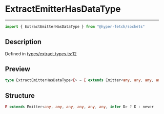 

# ExtractEmitterHasDataType

<div class="api-docs__separator" data-reactroot="">

---

</div><div class="api-docs__import" data-reactroot="">

```ts
import { ExtractEmitterHasDataType } from "@hyper-fetch/sockets"
```

</div><div class="api-docs__section">

## Description

</div><div class="api-docs__description"><span class="api-docs__do-not-parse">



</span></div><p class="api-docs__definition">

Defined in [types/extract.types.ts:12](https://github.com/BetterTyped/hyper-fetch/blob/cc329b91/packages/sockets/src/types/extract.types.ts#L12)

</p><div class="api-docs__section">

## Preview

</div><div class="api-docs__preview type single">

```ts
type ExtractEmitterHasDataType<E> = E extends Emitter<any, any, any, any, any, any, infer  D> ? D : never;
```

</div><div class="api-docs__section">

## Structure

</div><div class="api-docs__returns">

```ts
E extends Emitter<any, any, any, any, any, any, infer D> ? D : never
```

</div>